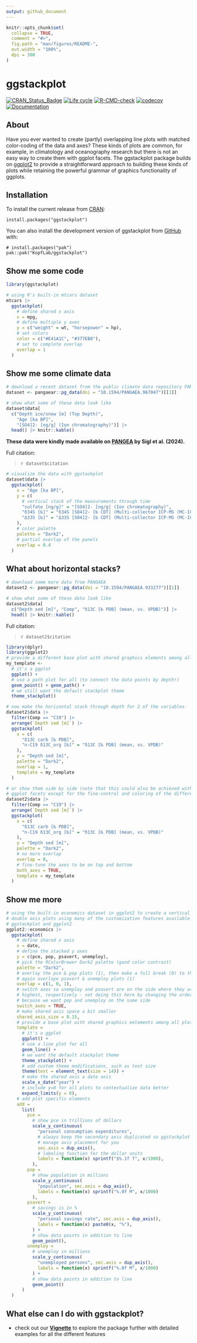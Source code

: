 ```yaml
---
output: github_document
---
```


<!-- README.md is generated from README.Rmd. Please edit that file -->

```r
knitr::opts_chunk$set(
  collapse = TRUE,
  comment = "#>",
  fig.path = "man/figures/README-",
  out.width = "100%",
  dpi = 300
)
```

# ggstackplot

<!-- badges: start -->
[![CRAN_Status_Badge](https://www.r-pkg.org/badges/version/ggstackplot)](https://cran.r-project.org/package=ggstackplot)
[![Life cycle](https://img.shields.io/badge/lifecycle-stable-brightgreen.svg)](https://lifecycle.r-lib.org/articles/stages.html)
[![R-CMD-check](https://github.com/KopfLab/ggstackplot/actions/workflows/R-CMD-check.yaml/badge.svg)](https://github.com/KopfLab/ggstackplot/actions/workflows/R-CMD-check.yaml)
[![codecov](https://codecov.io/gh/kopflab/ggstackplot/branch/main/graph/badge.svg?token=SN0YDIJ6Y6)](https://app.codecov.io/gh/kopflab/ggstackplot)
[![Documentation](https://img.shields.io/badge/docs-online-green.svg)](https://ggstackplot.kopflab.org/)
<!-- badges: end -->

## About

Have you ever wanted to create (partly) overlapping line plots with matched color-coding of the data and axes? These kinds of plots are common, for example, in climatology and oceanography research but there is not an easy way to create them with ggplot facets. The ggstackplot package builds on [ggplot2](https://ggplot2.tidyverse.org/) to provide a straightforward approach to building these kinds of plots while retaining the powerful grammar of graphics functionality of ggplots.

## Installation

To install the current release from [CRAN](https://cran.r-project.org/package=ggstackplot):

```
install.packages("ggstackplot")
```

You can also install the development version of ggstackplot from [GitHub](https://github.com/KopfLab/ggstackplot) with:

```
# install.packages("pak")
pak::pak("KopfLab/ggstackplot")
```

## Show me some code

```r
library(ggstackplot)

# using R's built-in mtcars dataset
mtcars |> 
  ggstackplot(
    # define shared x axis
    x = mpg, 
    # define multiple y axes
    y = c("weight" = wt, "horsepower" = hp),
    # set colors
    color = c("#E41A1C", "#377EB8"),
    # set to complete overlap
    overlap = 1
  )
```

## Show me some climate data

```r
# download a recent dataset from the public climate data repository PANGAEA
dataset <- pangaear::pg_data(doi = "10.1594/PANGAEA.967047")[[1]]

# show what some of these data look like
dataset$data[
  c("Depth ice/snow [m] (Top Depth)", 
    "Age [ka BP]", 
    "[SO4]2- [ng/g] (Ion chromatography)")] |>
  head() |> knitr::kable()
```

**These data were kindly made available on [PANGEA](`r dataset$url`) by Sigl et al. (2024).**

Full citation:

> `r dataset$citation`

```r
# visualize the data with ggstackplot
dataset$data |> 
  ggstackplot(
    x = "Age [ka BP]",
    y = c(
      # vertical stack of the measurements through time
      "sulfate [ng/g]" = "[SO4]2- [ng/g] (Ion chromatography)",
      "δ34S [‰]" = "δ34S [SO4]2- [‰ CDT] (Multi-collector ICP-MS (MC-IC...)",
      "Δ33S [‰]" = "Δ33S [SO4]2- [‰ CDT] (Multi-collector ICP-MS (MC-IC...)"
    ),
    # color palette
    palette = "Dark2",
    # partial overlap of the panels
    overlap = 0.4
  )
```

## What about horizontal stacks?

```r
# download some more data from PANGAEA
dataset2 <- pangaear::pg_data(doi = "10.1594/PANGAEA.933277")[[1]]

# show what some of these data look like
dataset2$data[
  c("Depth sed [m]", "Comp", "δ13C [‰ PDB] (mean, vs. VPDB)")] |>
  head() |> knitr::kable()
```

Full citation:

> `r dataset2$citation`

```r
library(dplyr)
library(ggplot2)
# provide a different base plot with shared graphics elements among all plots
my_template <-
  # it's a ggplot
  ggplot() +
  # use a path plot for all (to connect the data points by depth!)
  geom_point() + geom_path() +
  # we still want the default stackplot theme
  theme_stackplot()

# now make the horizontal stack through depth for 2 of the variables
dataset2$data |> 
  filter(Comp == "C19") |>
  arrange(`Depth sed [m]`) |>
  ggstackplot(
    x = c(
      "δ13C carb [‰ PDB]",
      "n-C19 δ13C_org [‰]" = "δ13C [‰ PDB] (mean, vs. VPDB)"
    ),
    y = "Depth sed [m]",
    palette = "Dark2",
    overlap = 1,
    template = my_template
  )
```

```r
# or show them side by side (note that this could also be achieved with
# ggplot facets except for the fine-control and coloring of the different x-axes)
dataset2$data |> 
  filter(Comp == "C19") |>
  arrange(`Depth sed [m]`) |>
  ggstackplot(
    x = c(
      "δ13C carb [‰ PDB]",
      "n-C19 δ13C_org [‰]" = "δ13C [‰ PDB] (mean, vs. VPDB)"
    ),
    y = "Depth sed [m]",
    palette = "Dark2",
    # no more overlap
    overlap = 0, 
    # fine-tune the axes to be on top and bottom
    both_axes = TRUE,
    template = my_template
  )
```

## Show me more

```r
# using the built-in economics dataset in ggplot2 to create a vertical stacke of
# double axis plots using many of the customization features available with 
# ggstackplot and ggplot2
ggplot2::economics |>
  ggstackplot(
    # define shared x axis
    x = date, 
    # define the stacked y axes
    y = c(pce, pop, psavert, unemploy),
    # pick the RColorBrewer Dark2 palette (good color contrast)
    palette = "Dark2",
    # overlay the pce & pop plots (1), then make a full break (0) to the once
    # again overlaye psavert & unemploy plots (1)
    overlap = c(1, 0, 1),
    # switch axes so unemploy and psavert are on the side where they are 
    # highest, respectively - not doing this here by changing the order of y
    # because we want pop and unemploy on the same side
    switch_axes = TRUE,
    # make shared axis space a bit smaller
    shared_axis_size = 0.15,
    # provide a base plot with shared graphics eelements among all plots
    template = 
      # it's a ggplot
      ggplot() +
      # use a line plot for all
      geom_line() +
      # we want the default stackplot theme
      theme_stackplot() +
      # add custom theme modifications, such as text size
      theme(text = element_text(size = 14)) +
      # make the shared axis a date axis
      scale_x_date("year") +
      # include y=0 for all plots to contextualize data better
      expand_limits(y = 0),
    # add plot specific elements
    add = 
      list(
        pce = 
          # show pce in trillions of dollars
          scale_y_continuous(
            "personal consumption expenditures", 
            # always keep the secondary axis duplicated so ggstackplot can
            # manage axis placement for you
            sec.axis = dup_axis(),
            # labeling function for the dollar units
            labels = function(x) sprintf("$%.1f T", x/1000),
          ),
        pop = 
          # show population in millions
          scale_y_continuous(
            "population", sec.axis = dup_axis(),
            labels = function(x) sprintf("%.0f M", x/1000)
          ),
        psavert = 
          # savings is in %
          scale_y_continuous(
            "personal savings rate", sec.axis = dup_axis(),
            labels = function(x) paste0(x, "%"),
          ) +
          # show data points in addition to line
          geom_point(),
        unemploy = 
          # unemploy in millions
          scale_y_continuous(
            "unemployed persons", sec.axis = dup_axis(),
            labels = function(x) sprintf("%.0f M", x/1000)
          ) +
          # show data points in addition to line
          geom_point()
      )
  )
```

## What else can I do with ggstackplot?

- check out our **[Vignette](https://ggstackplot.kopflab.org/articles/explore.html)** to explore the package further with detailed examples for all the different features
